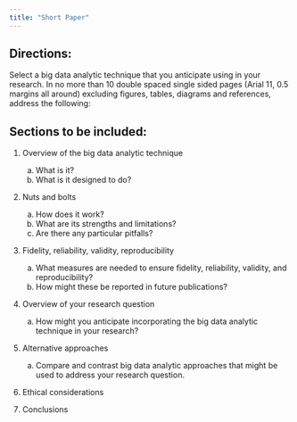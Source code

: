 ```yaml
---
title: "Short Paper"
---
```


## Directions: 

Select a big data analytic technique that you anticipate using in your research. In no more than 10 double spaced single sided pages (Arial 11, 0.5 margins all around) excluding figures, tables, diagrams and references, address the following:

## Sections to be included:

1.	Overview of the big data analytic technique
    a.	What is it?
    b.	What is it designed to do?

2.	Nuts and bolts
    a.	How does it work?
    b.	What are its strengths and limitations?
    c.	Are there any particular pitfalls?

3.	Fidelity, reliability, validity, reproducibility
    a.	What measures are needed to ensure fidelity, reliability, validity, and reproducibility? 
    b.	How might these be reported in future publications?

4.	Overview of your research question
    a.	How might you anticipate incorporating the big data analytic technique in your research?

5.	Alternative approaches
    a.	Compare and contrast big data analytic approaches that might be used to address your research question.

6.	Ethical considerations

7.	Conclusions

